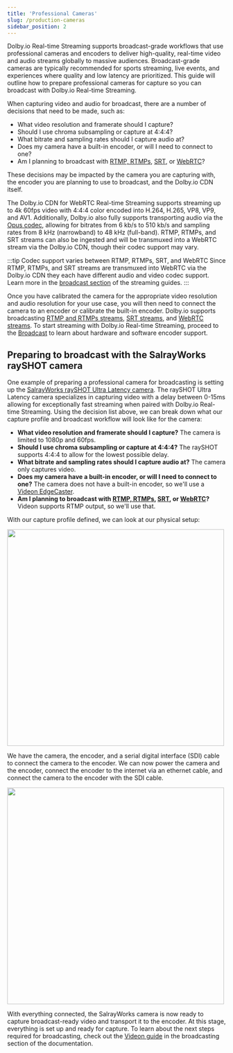 ```yaml
---
title: 'Professional Cameras'
slug: /production-cameras
sidebar_position: 2
---
```


Dolby.io Real-time Streaming supports broadcast-grade workflows that use professional cameras and encoders to deliver high-quality, real-time video and audio streams globally to massive audiences. Broadcast-grade cameras are typically recommended for sports streaming, live events, and experiences where quality and low latency are prioritized. This guide will outline how to prepare professional cameras for capture so you can broadcast with Dolby.io Real-time Streaming.

When capturing video and audio for broadcast, there are a number of decisions that need to be made, such as:

- What video resolution and framerate should I capture?
- Should I use chroma subsampling or capture at 4:4:4?
- What bitrate and sampling rates should I capture audio at?
- Does my camera have a built-in encoder, or will I need to connect to one?
- Am I planning to broadcast with [RTMP, RTMPs](/millicast/broadcast/using-rtmp-and-rtmps.mdx), [SRT](/millicast/broadcast/using-srt.mdx), or [WebRTC](/millicast/hardware-encoders/using-osprey-talon-whip-hardware-encoder.mdx)?

These decisions may be impacted by the camera you are capturing with, the encoder you are planning to use to broadcast, and the Dolby.io CDN itself.

The Dolby.io CDN for WebRTC Real-time Streaming supports streaming up to 4k 60fps video with 4:4:4 color encoded into H.264, H.265, VP8, VP9, and AV1. Additionally, Dolby.io also fully supports transporting audio via the [Opus codec](https://opus-codec.org/), allowing for bitrates from 6 kb/s to 510 kb/s and sampling rates from 8 kHz (narrowband) to 48 kHz (full-band). RTMP, RTMPs, and SRT streams can also be ingested and will be transmuxed into a WebRTC stream via the Dolby.io CDN, though their codec support may vary.

:::tip Codec support varies between RTMP, RTMPs, SRT, and WebRTC
Since RTMP, RTMPs, and SRT streams are transmuxed into WebRTC via the Dolby.io CDN they each have different audio and video codec support. Learn more in the [broadcast section](/millicast/broadcast/index.mdx) of the streaming guides.
:::

Once you have calibrated the camera for the appropriate video resolution and audio resolution for your use case, you will then need to connect the camera to an encoder or calibrate the built-in encoder. Dolby.io supports broadcasting [RTMP and RTMPs streams](/millicast/broadcast/using-rtmp-and-rtmps.mdx), [SRT streams](/millicast/broadcast/using-srt.mdx), and [WebRTC streams](/millicast/hardware-encoders/using-osprey-talon-whip-hardware-encoder.mdx). To start streaming with Dolby.io Real-time Streaming, proceed to the [Broadcast](/millicast/broadcast/index.mdx) to learn about hardware and software encoder support.

## Preparing to broadcast with the SalrayWorks raySHOT camera

One example of preparing a professional camera for broadcasting is setting up the [SalrayWorks raySHOT Ultra Latency camera](http://salrayworks.com/eng/bbs/board.php?bo_table=pro_05&wr_id=4). The raySHOT Ultra Latency camera specializes in capturing video with a delay between 0-15ms allowing for exceptionally fast streaming when paired with Dolby.io Real-time Streaming. Using the decision list above, we can break down what our capture profile and broadcast workflow will look like for the camera:

- **What video resolution and framerate should I capture?** The camera is limited to 1080p and 60fps.
- **Should I use chroma subsampling or capture at 4:4:4?** The raySHOT supports 4:4:4 to allow for the lowest possible delay.
- **What bitrate and sampling rates should I capture audio at?** The camera only captures video.
- **Does my camera have a built-in encoder, or will I need to connect to one?** The camera does not have a built-in encoder, so we'll use a [Videon EdgeCaster](/millicast/hardware-encoders/videon.mdx).
- **Am I planning to broadcast with [RTMP, RTMPs](/millicast/broadcast/using-rtmp-and-rtmps.mdx), [SRT](/millicast/broadcast/using-srt.mdx), or [WebRTC](/millicast/hardware-encoders/using-osprey-talon-whip-hardware-encoder.mdx)?** Videon supports RTMP output, so we'll use that.

With our capture profile defined, we can look at our physical setup:


<div class="center-container">
  <img src={SalrayworksSetup} width="500" />
</div>

We have the camera, the encoder, and a serial digital interface (SDI) cable to connect the camera to the encoder. We can now power the camera and the encoder, connect the encoder to the internet via an ethernet cable, and connect the camera to the encoder with the SDI cable.


<div class="center-container">
  <img src={SalrayworksReadyToStream} width="500" />
</div>

With everything connected, the SalrayWorks camera is now ready to capture broadcast-ready video and transport it to the encoder. At this stage, everything is set up and ready for capture. To learn about the next steps required for broadcasting, check out the [Videon guide](/millicast/hardware-encoders/videon.mdx) in the broadcasting section of the documentation.
